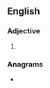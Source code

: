 ==English==

===Adjective===
{{head|en|adjective superlative form}}

# {{en-superlative of|browny}}

===Anagrams===
* {{anagrams|en|Brownites|wristbone}}